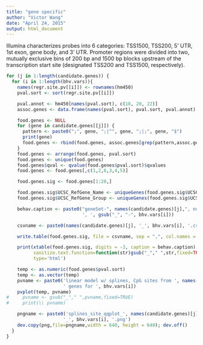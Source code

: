 ```yaml
---
title: "gene specific"
author: "Victor Wang"
date: "April 24, 2015"
output: html_document
---
```


Illumina characterizes probes into 6 categories: TSS1500, TSS200, 5' UTR, 1st exon, gene body, and 3' UTR.
Promoter regions were divided into two, mutually exclusive bins of 200 bp and 1500 bp blocks upstream of the
transcription start site (designated TSS200 and TSS1500, respectively).

```r
for (j in 1:length(candidate.genes)) {
  for (i in 1:length(bhv.vars)){
    names(regr.site.pv[[i]]) <- rownames(hm450)
    pval.sort <- sort(regr.site.pv[[i]])

    pval.annot <- hm450[names(pval.sort), c(18, 20, 22)]
    assoc.genes <- data.frame(names(pval.sort), pval.sort, pval.annot)

    food.genes <- NULL
    for (gene in candidate.genes[[j]]) {
      pattern <- paste0(";", gene, ";|^", gene, ";|;", gene, "$")
      print(gene)
      food.genes <- rbind(food.genes, assoc.genes[grep(pattern,assoc.genes$UCSC_RefGene_Name),])
    }
    food.genes <- arrange(food.genes, pval.sort)
    food.genes <- unique(food.genes)
    food.genes$qval <- qvalue(food.genes$pval.sort)$qvalues
    food.genes <- food.genes[,c(1,2,6,3,4,5)]

    food.genes.sig <- food.genes[1:20,]

    food.genes.sig$UCSC_RefGene_Name <- uniqueGenes(food.genes.sig$UCSC_RefGene_Name)
    food.genes.sig$UCSC_RefGene_Group <- uniqueGenes(food.genes.sig$UCSC_RefGene_Group)

    behav.caption <- paste0("geneSet-", names(candidate.genes)[j],", number of CpG is ", #correction,
                            ', ', gsub("_", "-", bhv.vars[i]))

    csvname <- paste0(names(candidate.genes)[j], '_', bhv.vars[i], '.csv')

    write.table(food.genes.sig, file = csvname, sep = ",", col.names = NA, qmethod = "double")

  	print(xtable(food.genes.sig, digits = -3, caption = behav.caption),
          sanitize.text.function=function(str)gsub("_"," ",str,fixed=TRUE), 
  	      type='html')

    temp <- as.numeric(food.genes$pval.sort)
    temp <- as.vector(temp)
    pvname <- paste0('linear model w/ splines, CpG sites from ', names(candidate.genes)[j],
                     ' genes for ', bhv.vars[i])
    pvplot(temp, pvname)
#     pvname <- gsub("_"," ",pvname,fixed=TRUE)
#     print(\\ pvname)

    pngname <- paste0('splines_site_qqplot_', names(candidate.genes)[j],
                     '_', bhv.vars[i], '.png')
    dev.copy(png,file=pngname,width = 640, height = 640); dev.off()
  }
}
```
